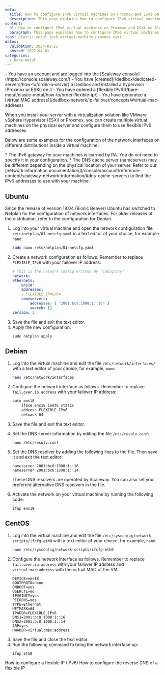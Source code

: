 ```yaml
---
meta:
  title: How to configure IPv6 virtual machines on Proxmox and ESXi on Elastic Metal
  description: This page explains how to configure IPv6 virtual machines on Proxmox and ESXi on Elastic Metal
content:
  h1: How to configure IPv6 virtual machines on Proxmox and ESXi on Elastic Metal
  paragraph: This page explains how to configure IPv6 virtual machines on Proxmox and ESXi on Elastic Metal
tags: elastic-metal ipv6 virtual-machine proxmox esxi
dates:
  validation: 2024-01-22
  posted: 2022-04-01
categories:
  - bare-metal
---
```


<Macro id="iam-requirements" />

<Message type="requirement">
  - You have an account and are logged into the [Scaleway console](https://console.scaleway.com/)
  - You have [created](/dedibox/dedicated-servers/how-to/order-a-server) a Dedibox and installed a hypervisor (Proxmox or ESXi) on it
  - You have ordered a [flexible IPv6](/bare-metal/elastic-metal/how-to/order-flexible-ip/)
  - You have generated a [virtual MAC address](/dedibox-network/ip-failover/concepts/#virtual-mac-address)
</Message>

When you install your server with a virtualization solution like VMware vSphere Hypervisor (ESXi) or Proxmox, you can create multiple virtual machines on the physical server and configure them to use flexible IPv6 addresses.


Below are some examples for the configuration of the network interfaces on different distributions inside a virtual machine:

<Message type="tip">
  * The IPv6 gateway for your machines is learned by RA. You do not need to specify it in your configuration.
  * The DNS cache server (nameserver) may be different depending on the physical location of your server. Refer to our [network information documentation](/console/account/reference-content/scaleway-network-information/#dns-cache-servers) to find the IPv6 addresses to use with your machine.
</Message>


## Ubuntu 

Since the release of version 18.04 (Bionic Beaver) Ubuntu has switched to Netplan for the configuration of network interfaces. For older releases of the distribution, refer to the configuration for Debian.

1. Log into your virtual machine and open the network configuration file `/etc/netplan/01-netcfg.yaml` in a text editor of your choice, for example `nano`:
    ```sh
    sudo nano /etc/netplan/01-netcfg.yaml
    ```
2. Create a network configuration as follows. Remember to replace `FLEXIBLE_IPv6` with your failover IP address: 
    ```yaml
    # This is the network config written by 'subiquity'
    network:
    ethernets:
        ens18:
        addresses:
        - FLEXIBLE_IPv6/64
        nameservers:
            addresses: [ "2001:bc8:1008:1::16" ]
            search: []
    version: 2
    ```
3. Save the file and exit the text editor.
4. Apply the new configuration:
    ```
    sudo netplan apply
    ```

## Debian

1. Log into the virtual machine and edit the file `/etc/network/interfaces/` with a text editor of your choice, for example, `nano`:
    ```sh
    nano /etc/network/interfaces
    ```
2. Configure the network interface as follows. Remember to replace `fail.over.ip.address` with your failover IP address:
    ```sh
    auto ens18
        iface ens18 inet6 static
        address FLEXIBLE_IPv6
        netmask 64
    ```
3. Save the file and exit the text editor.
4. Set the DNS server information by editing the file `/etc/resolv.conf`:
    ```
    nano /etc/resolv.conf
    ```
5. Set the DNS resolver by adding the following lines to the file. Then save it and exit the text editor:
    ```
    nameserver 2001:bc8:1008:1::16
    nameserver 2001:bc8:1008:1::14
    ```

    <Message typ="tip">
      These DNS resolvers are operated by Scaleway. You can also set your preferred alternative DNS resolvers in the file.
    </Message>
6. Activate the network on your virtual machine by running the following code:
    ```
    ifup ens18
    ```

## CentOS

1. Log into the virtual machine and edit the file `/etc/sysconfig/network-scripts/ifcfg-eth0` with a text editor of your choice, for example, `nano`:
    ```sh
    nano /etc/sysconfig/network-scripts/ifcfg-eth0
    ```
2. Configure the network interface as follows. Remember to replace `fail.over.ip.address` with your failover IP address and `virtual:mac:address` with the virtual MAC of the VM:
    ```
    DEVICE=ens18
    BOOTPROTO=none
    ONBOOT=yes
    USERCTL=no
    IPV6INIT=yes
    PEERDNS=yes
    TYPE=Ethernet
    NETMASK=64
    IPADDR=FLEXIBLE_IPv6
    DNS1=2001:bc8:1008:1::16
    DNS2=2001:bc8:1008:1::14
    ARP=yes
    HWADDR=virtual:mac:address
    ```
3. Save the file and close the text editor.
4. Run the following command to bring the network interface up:
    ```
    ifup eth0
    ```


<Navigation title="See Also">
  <PreviousButton to="/bare-metal/elastic-metal/how-to/configure-flexible-ipv6/">How to configure a flexible IP (IPv6)</PreviousButton>
  <NextButton to="/bare-metal/elastic-metal/how-to/configure-reverse-dns-flexible-ip/">How to configure the reverse DNS of a flexible IP</NextButton>
</Navigation>